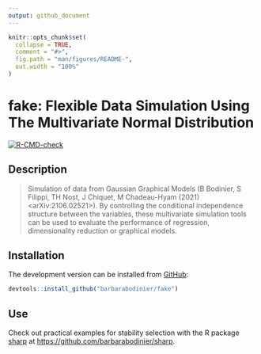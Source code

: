 ```yaml
---
output: github_document
---
```


<!-- README.md is generated from README.Rmd. Please edit that file -->

```r
knitr::opts_chunk$set(
  collapse = TRUE,
  comment = "#>",
  fig.path = "man/figures/README-",
  out.width = "100%"
)
```

# fake: Flexible Data Simulation Using The Multivariate Normal Distribution

<!-- badges: start -->
  [![R-CMD-check](https://github.com/barbarabodinier/fake/actions/workflows/R-CMD-check.yaml/badge.svg)](https://github.com/barbarabodinier/fake/actions/workflows/R-CMD-check.yaml)
  <!-- badges: end -->

## Description

> Simulation of data from Gaussian Graphical Models (B Bodinier, S Filippi, TH Nost, J Chiquet, M Chadeau-Hyam (2021) <arXiv:2106.02521>). By controlling the conditional independence structure between the variables, these multivariate simulation tools can be used to evaluate the performance of regression, dimensionality reduction or graphical models.


## Installation

The development version can be installed from [GitHub](https://github.com/):

``` r
devtools::install_github("barbarabodinier/fake")
```

## Use

Check out practical examples for stability selection with the R package [sharp](https://github.com/barbarabodinier/sharp) at [https://github.com/barbarabodinier/sharp](https://github.com/barbarabodinier/sharp). 


